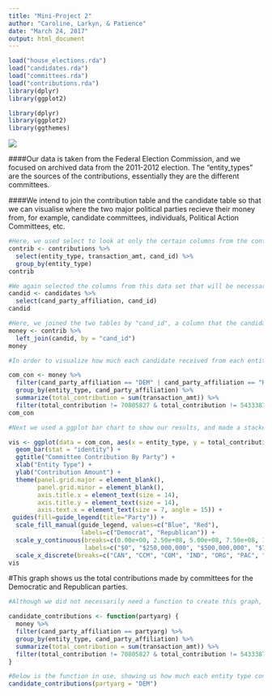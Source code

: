 ```yaml
---
title: "Mini-Project 2"
author: "Caroline, Larkyn, & Patience"
date: "March 24, 2017"
output: html_document
---
```


```r
load("house_elections.rda")
load("candidates.rda")
load("committees.rda")
load("contributions.rda")
library(dplyr)
library(ggplot2)
```

```r
library(dplyr)
library(ggplot2)
library(ggthemes)
```

![](http://www.mememaker.net/static/images/memes/4451528.jpg)




####Our data is taken from the Federal Election Commission, and we focused on archived data from the 2011-2012 election. The “entity_types” are the sources of the contributions, essentially they are the different committees.

####We intend to join the contribution table and the candidate table so that we can visualise where the two major political parties recieve their money from, for example, candidate committees, individuals, Political Action Committees, etc. 

```r
#Here, we used select to look at only the certain columns from the contributions table that will be necessary. We noticed that the contributions and candidates tables had the column "cand_id" in common, so we included the cr what kind of committee is contributing money, and the transaction amount.
contrib <- contributions %>%
  select(entity_type, transaction_amt, cand_id) %>%
  group_by(entity_type)
contrib 
```

```r
#We again selected the columns from this data set that will be necessary. We needed the cand_id column to be selected in order to join, and the purpose of joining was to retreive the candidate party affiliation column which will be used to visualize how much money was given to each party.
candid <- candidates %>%
  select(cand_party_affiliation, cand_id)
candid
```

```r
#Here, we joined the two tables by "cand_id", a column that the candidates table and contributions table had in common. We used a left join because we wanted to keep the data from the contributions table to remain, but wanted to add the candidate party affiliation data from the candidates table.
money <- contrib %>%
  left_join(candid, by = "cand_id")
money
```

```r
#In order to visualize how much each candidate received from each entity type, we first filtered out the two major political parties, democrat and republican, and then grouped by entity type and candidate party affiliation. Next, we summarized that total contribution was the sum of the transaction amounts from each entity type for each party, and lastly we filtered out a few total contribution values that had a blank entity type. 

com_con <- money %>%
  filter(cand_party_affiliation == "DEM" | cand_party_affiliation == "REP") %>%
  group_by(entity_type, cand_party_affiliation) %>%
  summarize(total_contribution = sum(transaction_amt)) %>%
  filter(total_contribution != 70805827 & total_contribution != 54333878)
com_con
```


```r
#Next we used a ggplot bar chart to show our results, and made a stacked bar chart to show how much money republicans and democrats get from each entity type. 

vis <- ggplot(data = com_con, aes(x = entity_type, y = total_contribution, fill = cand_party_affiliation)) +
  geom_bar(stat = "identity") +
  ggtitle("Committee Contribution By Party") +
  xlab("Entity Type") +
  ylab("Contribution Amount") +
  theme(panel.grid.major = element_blank(),
        panel.grid.minor = element_blank(),
        axis.title.x = element_text(size = 14),
        axis.title.y = element_text(size = 14),
        axis.text.x = element_text(size = 7, angle = 15)) +
 guides(fill=guide_legend(title="Party")) +
  scale_fill_manual(guide_legend, values=c("Blue", "Red"), 
                    labels=c("Democrat", "Republican")) +
  scale_y_continuous(breaks=c(0.00e+00, 2.50e+08, 5.00e+08, 7.50e+08, 1.00e+09, 1.25e+09), 
                     labels=c("$0", "$250,000,000", "$500,000,000", "$750,000,000", "$1,000,000,000","$1,250,000,000")) +
  scale_x_discrete(breaks=c("CAN", "CCM", "COM", "IND", "ORG", "PAC", "PTY"), labels=c("Candidate", "Candidate Committee", "Committee", "Individual", "Organization", "Political Action Committee", "Party Organization")) 
vis
```
#This graph shows us the total contributions made by committees for the Democratic and Republican parties.

```r
#Although we did not necessarily need a function to create this graph, we can write one which will retreive a list of the the amount each entity type contributed to a given "partyarg", which in this case is limited to republicans and democrats. 

candidate_contributions <- function(partyarg) {
  money %>%
  filter(cand_party_affiliation == partyarg) %>%
  group_by(entity_type, cand_party_affiliation) %>%
  summarize(total_contribution = sum(transaction_amt)) %>%
  filter(total_contribution != 70805827 & total_contribution != 54333878)
}
```

```r
#Below is the function in use, showing us how much each entity type contributed for democrats.
candidate_contributions(partyarg = "DEM")
```

